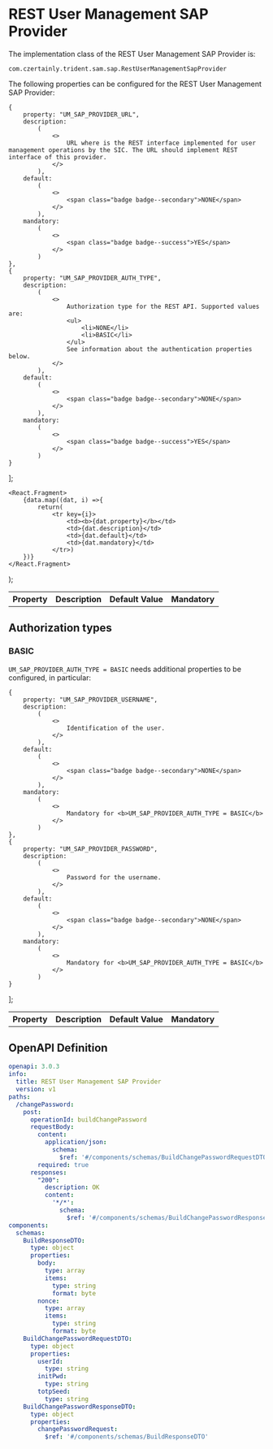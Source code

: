 # REST User Management SAP Provider

The implementation class of the REST User Management SAP Provider is:

```
com.czertainly.trident.sam.sap.RestUserManagementSapProvider
```

The following properties can be configured for the REST User Management SAP Provider:

    {
        property: "UM_SAP_PROVIDER_URL",
        description:
            (
                <>
                    URL where is the REST interface implemented for user management operations by the SIC. The URL should implement REST interface of this provider.
                </>
            ),
        default:
            (
                <>
                    <span class="badge badge--secondary">NONE</span>
                </>
            ),
        mandatory:
            (
                <>
                    <span class="badge badge--success">YES</span>
                </>
            )
    },
    {
        property: "UM_SAP_PROVIDER_AUTH_TYPE",
        description:
            (
                <>
                    Authorization type for the REST API. Supported values are:
                    <ul>
                        <li>NONE</li>
                        <li>BASIC</li>
                    </ul>
                    See information about the authentication properties below.
                </>
            ),
        default:
            (
                <>
                    <span class="badge badge--secondary">NONE</span>
                </>
            ),
        mandatory:
            (
                <>
                    <span class="badge badge--success">YES</span>
                </>
            )
    }
];

    <React.Fragment>
        {data.map((dat, i) =>{
            return(
                <tr key={i}>
                    <td><b>{dat.property}</b></td>
                    <td>{dat.description}</td>
                    <td>{dat.default}</td>
                    <td>{dat.mandatory}</td>
                </tr>)
        })}
    </React.Fragment>
);

<table>
    <th>Property</th>
    <th>Description</th>
    <th>Default Value</th>
    <th>Mandatory</th>
    <tbody>
    <GenTable data={data}/>
    </tbody>
</table>

## Authorization types

### BASIC

`UM_SAP_PROVIDER_AUTH_TYPE = BASIC` needs additional properties to be configured, in particular:

    {
        property: "UM_SAP_PROVIDER_USERNAME",
        description:
            (
                <>
                    Identification of the user.
                </>
            ),
        default:
            (
                <>
                    <span class="badge badge--secondary">NONE</span>
                </>
            ),
        mandatory:
            (
                <>
                    Mandatory for <b>UM_SAP_PROVIDER_AUTH_TYPE = BASIC</b>
                </>
            )
    },
    {
        property: "UM_SAP_PROVIDER_PASSWORD",
        description:
            (
                <>
                    Password for the username.
                </>
            ),
        default:
            (
                <>
                    <span class="badge badge--secondary">NONE</span>
                </>
            ),
        mandatory:
            (
                <>
                    Mandatory for <b>UM_SAP_PROVIDER_AUTH_TYPE = BASIC</b>
                </>
            )
    }
];

<table>
    <th>Property</th>
    <th>Description</th>
    <th>Default Value</th>
    <th>Mandatory</th>
    <tbody>
    <GenTable data={basic}/>
    </tbody>
</table>

## OpenAPI Definition

```yaml
openapi: 3.0.3
info:
  title: REST User Management SAP Provider
  version: v1
paths:
  /changePassword:
    post:
      operationId: buildChangePassword
      requestBody:
        content:
          application/json:
            schema:
              $ref: '#/components/schemas/BuildChangePasswordRequestDTO'
        required: true
      responses:
        "200":
          description: OK
          content:
            '*/*':
              schema:
                $ref: '#/components/schemas/BuildChangePasswordResponseDTO'
components:
  schemas:
    BuildResponseDTO:
      type: object
      properties:
        body:
          type: array
          items:
            type: string
            format: byte
        nonce:
          type: array
          items:
            type: string
            format: byte
    BuildChangePasswordRequestDTO:
      type: object
      properties:
        userId:
          type: string
        initPwd:
          type: string
        totpSeed:
          type: string
    BuildChangePasswordResponseDTO:
      type: object
      properties:
        changePasswordRequest:
          $ref: '#/components/schemas/BuildResponseDTO'
```